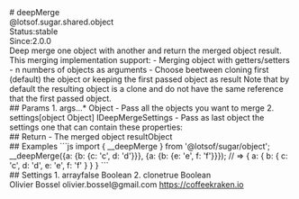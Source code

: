<div class="docmap-mdx">
# deepMerge
<div class="_namespace">@lotsof.sugar.shared.object</div>
<div class="_metas">
<div class="_status"><span class="_status-label">Status:</span><span class="_status-value -stable">stable</span></div>
<div class="_since"><span class="_since-label">Since:</span><span class="_since-value">2.0.0</span></div>
</div>
<div class="_description">
Deep merge one object with another and return the merged object result. This merging implementation support:
- Merging object with getters/setters
- n numbers of objects as arguments
- Choose beetween cloning first (default) the object or keeping the first passed object as result
Note that by default the resulting object is a clone and do not have the same reference that the first passed object.
</div>
<div class="_params">
## Params
1. <span class="_name">args...<span class="_required">*</span></span><span class="_default"></span> <span class="_type">Object</span>
   - Pass all the objects you want to merge
2. <span class="_name">settings</span><span class="_default">[object Object]</span> <span class="_type">IDeepMergeSettings</span>
   - Pass as last object the settings one that can contain these properties:
</div>
<div class="_return">
## Return
- <span class="_description">The merged object result</span><span class="_default"></span><span class="_type">Object</span>
</div>
<div class="_examples">
## Examples
```js
import { __deepMerge } from '@lotsof/sugar/object';
__deepMerge({a: {b: {c: 'c', d: 'd'}}}, {a: {b: {e: 'e', f: 'f'}}});
// => { a: { b: { c: 'c', d: 'd', e: 'e', f: 'f' } } }
```
</div>
<div class="_settings">
## Settings
1. <span class="_name">array</span><span class="_default">false</span> <span class="_type">Boolean</span>
2. <span class="_name">clone</span><span class="_default">true</span> <span class="_type">Boolean</span>
</div>
<div class="_author">
<span class="_name">Olivier Bossel</span>
<span class="_email">olivier.bossel@gmail.com</span>
<a href="https://coffeekraken.io" target="_blank" class="_url">https://coffeekraken.io</a>
</div>
</div>